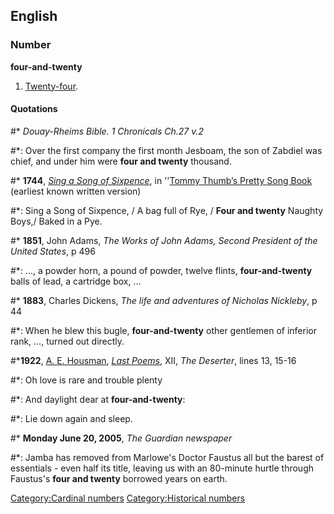 <!--this is redundant: {{also|twenty-four}}-->
==English==

===Number===
'''four-and-twenty'''

#{{context|archaic}} [[twenty-four|Twenty-four]].<!--no need: one definition is sufficient: Two [[dozen]].-->
====Quotations====
{{timeline|1700s=1744|1800s=1853 1881|1900s=1922|2000s=2005}}
#* ''Douay-Rheims Bible. 1 Chronicals Ch.27 v.2''
#*: Over the first company the first month Jesboam, the son of Zabdiel was chief, and under him were '''four and twenty''' thousand.
#* '''1744''', ''[[w:Sing a Song of Sixpence|Sing a Song of Sixpence]]'', in ''[[w:Tommy Thumb's Pretty Song Book|Tommy Thumb’s Pretty Song Book]] (earliest known written version)
#*:  Sing a Song of Sixpence, /  A bag full of Rye, / '''Four and twenty''' Naughty Boys,/ Baked in a Pye.
#* '''1851''', John Adams, ''The Works of John Adams, Second President of the United States'', p 496
#*: ..., a powder horn, a pound of powder, twelve flints, '''four-and-twenty''' balls of lead, a cartridge box, ...
#* '''1883''', Charles Dickens, ''The life and adventures of Nicholas Nickleby'', p 44
#*: When he blew this bugle, '''four-and-twenty''' other gentlemen of inferior rank, ..., turned out directly.
#*'''1922''', [[w:A. E. Housman|A. E. Housman]], ''[[:w:Last Poems|Last Poems]]'', XII, ''The Deserter'', lines 13, 15-16
#*: Oh love is rare and trouble plenty
#*: And daylight dear at '''four-and-twenty''':
#*: Lie down again and sleep.
#* '''Monday June 20, 2005''', ''The Guardian newspaper''
#*: Jamba has removed from Marlowe's Doctor Faustus all but the barest of essentials - even half its title, leaving us with an 80-minute hurtle through Faustus's '''four and twenty''' borrowed years on earth.

[[Category:Cardinal numbers]]
[[Category:Historical numbers]]